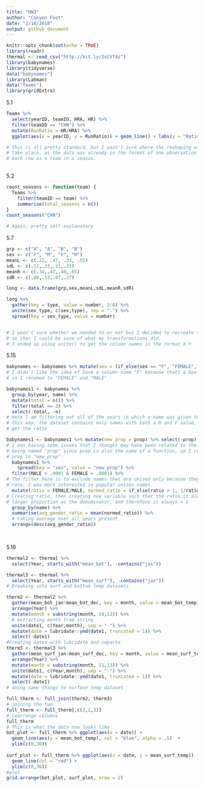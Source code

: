 ```yaml
---
title: "HW3"
author: "Canyon Foot"
date: "2/18/2018"
output: github_document
---
```


```r
knitr::opts_chunk$set(echo = TRUE)
library(readr)
thermal <- read_csv("http://bit.ly/2sCVT4z")
library(babynames)
library(tidyverse)
data("babynames")
library(Lahman)
data("Teams")
library(gridExtra)
```
5.1
```r
Teams %>%
  select(yearID, teamID, HRA, HR) %>%
  filter(teamID == "CHN") %>%
  mutate(RunRatio = HR/HRA) %>%
  ggplot(aes(x = yearID, y = RunRatio)) + geom_line() + labs(y = "Ratio of Runs hit to Runs Allowed")

# this is all pretty standard, but I wasn't sure where the reshaping was supposed to
# take place, as the data was already in the format of one observation per row, with
# each row as a team in a season.
  
```
5.2
```r
count_seasons <- function(team) {
  Teams %>% 
    filter(teamID == team) %>%
    summarise(total_seasons = n())
}
count_seasons("CHN")

# Again, pretty self explanatory
```
5.7
```r
grp <- c("A", "A", "B", "B")
sex <- c("F", "M", "F", "M")
meanL <- c(.22, .47, .33, .55)
sdL <- c(.11,.33,.11,.31)
meanR <- c(.34,.47,.40,.65)
sdR <- c(.08,.33,.07,.27)

long <- data.frame(grp,sex,meanL,sdL,meanR,sdR)

long %>% 
  gather(key = type, value = number, 3:6) %>% 
  unite(sex_type, c(sex,type), sep = ".") %>% 
  spread(key = sex_type, value = number)


# I wasn't sure whether we needed to or not but I decided to recreate the dataset
# so that I could be sure of what my transformations did.
# I ended up using unite() to get the column names in the format X.Y

```
5.15
```r
babynames <- babynames %>% mutate(sex = (if_else(sex == "F", "FEMALE", "MALE")))
# I didn't like the idea of have a column name "F" because thats a boolean value
# so I renamed to "FEMALE" and "MALE"

babynames1 <- babynames %>% 
  group_by(year, name) %>% 
  mutate(total = n()) %>%
  filter(total == 2) %>% 
  select(-total, -n)
# Here I am filtering out all of the years in which a name was given to only one sex
# this way, the dataset contains only names with both a M and F value, so I can always
# get the ratio

babynames1 <- babynames1 %>% mutate(new_prop = prop) %>% select(-prop)
# I was having some issues that I thought may have been related to the column
# being named "prop" since prop is also the name of a function, so I renamed 
# prop to "new_prop"
  babynames1 %>% 
    spread(key = "sex", value = "new_prop") %>% 
  filter(MALE > .0001 & FEMALE > .0001) %>%
# The filter here is to exclude names that are unisex only because they are very
# rare, I was more interested in popular unisex names.
  mutate(ratio = FEMALE/MALE, normed_ratio = if_else(ratio > 1, 1/ratio, ratio)) %>%
# Creating ratio, then creating new variable such that the ratio is always has the 
# larger proportion as the denominator, and therefore is always < 1
  group_by(name) %>%
  summarise(avg_gender_ratio = mean(normed_ratio)) %>%
  # taking average over all years present
  arrange(desc(avg_gender_ratio))

  
```
5.16
```r
thermal2 <- thermal %>% 
  select(Year, starts_with("mean_bot"), -contains("jas"))

thermal3 <- thermal %>% 
  select(Year, starts_with("mean_surf"), -contains("jas"))
# Breaking into surf and bottom temp datasets

therm2 <- thermal2 %>% 
  gather(mean_bot_jan:mean_bot_dec, key = month, value = mean_bot_temp) %>%
  arrange(Year) %>%
  mutate(month = substring(month, 10,12)) %>%
  # extracting month from string
  unite(date1, c(Year,month), sep = "-") %>%
  mutate(date = lubridate::ymd(date1, truncated = 1)) %>%
  select(-date1)
#creating dates with lubridate and separte
therm3 <- thermal3 %>% 
  gather(mean_surf_jan:mean_surf_dec, key = month, value = mean_surf_temp) %>%
  arrange(Year) %>%
  mutate(month = substring(month, 11,13)) %>%
  unite(date1, c(Year,month), sep = "-") %>%
  mutate(date = lubridate::ymd(date1, truncated = 1)) %>%
  select(-date1)
# doing same things to surface temp dataset

full_therm <- full_join(therm2, therm3)
# joining the two
full_therm <- full_therm[,c(2,1,3)]
# rearrange columns 
full_therm
# This is what the data now looks like
bot_plot <- full_therm %>% ggplot(aes(x = date)) + 
  geom_line(aes(y = mean_bot_temp), col = "blue", alpha = .5)  + 
  ylim(c(0,30))
  
surf_plot <- full_therm %>% ggplot(aes(x = date, y = mean_surf_temp)) + 
  geom_line(col = "red") + 
  ylim(c(0,30))
#plot
grid.arrange(bot_plot, surf_plot, nrow = 2)


```














